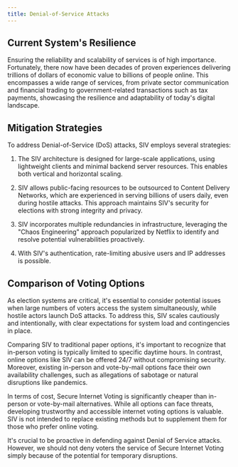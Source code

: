 ```yaml
---
title: Denial-of-Service Attacks
---
```


## Current System's Resilience

Ensuring the reliability and scalability of services is of high importance. Fortunately, there now have been decades of proven experiences delivering trillions of dollars of economic value to billions of people online. This encompasses a wide range of services, from private sector communication and financial trading to government-related transactions such as tax payments, showcasing the resilience and adaptability of today's digital landscape.

## Mitigation Strategies

To address Denial-of-Service (DoS) attacks, SIV employs several strategies:

1. The SIV architecture is designed for large-scale applications, using lightweight clients and minimal backend server resources. This enables both vertical and horizontal scaling.

2. SIV allows public-facing resources to be outsourced to Content Delivery Networks, which are experienced in serving billions of users daily, even during hostile attacks. This approach maintains SIV's security for elections with strong integrity and privacy.

3. SIV incorporates multiple redundancies in infrastructure, leveraging the "Chaos Engineering" approach popularized by Netflix to identify and resolve potential vulnerabilities proactively.

4. With SIV's authentication, rate-limiting abusive users and IP addresses is possible.

## Comparison of Voting Options

As election systems are critical, it's essential to consider potential issues when large numbers of voters access the system simultaneously, while hostile actors launch DoS attacks. To address this, SIV scales cautiously and intentionally, with clear expectations for system load and contingencies in place.

Comparing SIV to traditional paper options, it's important to recognize that in-person voting is typically limited to specific daytime hours. In contrast, online options like SIV can be offered 24/7 without compromising security. Moreover, existing in-person and vote-by-mail options face their own availability challenges, such as allegations of sabotage or natural disruptions like pandemics.

In terms of cost, Secure Internet Voting is significantly cheaper than in-person or vote-by-mail alternatives. While all options can face threats, developing trustworthy and accessible internet voting options is valuable. SIV is not intended to replace existing methods but to supplement them for those who prefer online voting.

It's crucial to be proactive in defending against Denial of Service attacks. However, we should not deny voters the service of Secure Internet Voting simply because of the potential for temporary disruptions.

